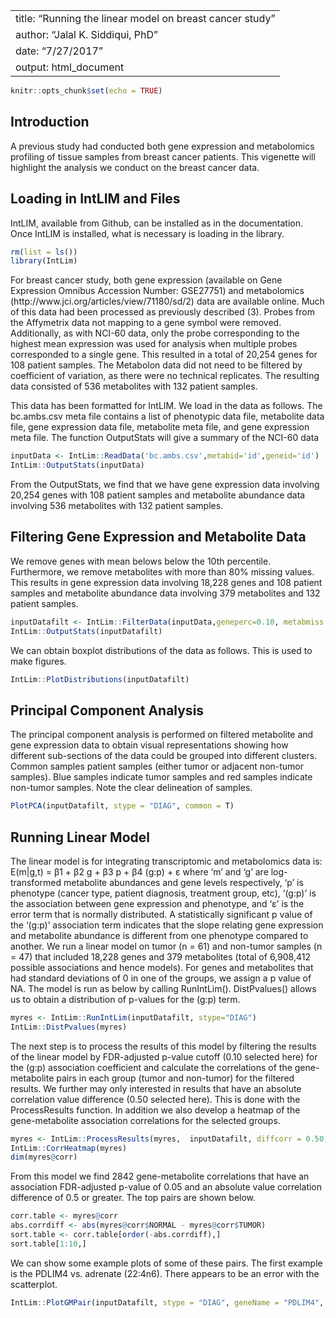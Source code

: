 
---
title: "Running the linear model on breast cancer study"
author: "Jalal K. Siddiqui, PhD"
date: "7/27/2017"
output: html_document
---

```r
knitr::opts_chunk$set(echo = TRUE)
```

## Introduction

A previous study had conducted both gene expression and metabolomics profiling of tissue samples from breast cancer patients.  This vigenette will highlight the analysis we conduct on the breast cancer data.  

## Loading in IntLIM and Files

IntLIM, available from Github, can be installed as in the documentation.  Once IntLIM is installed, what is necessary is loading in the library.  

```r
rm(list = ls())
library(IntLim)
```

For breast cancer study, both gene expression (available on Gene Expression Omnibus Accession Number:  GSE27751) and metabolomics  (http://www.jci.org/articles/view/71180/sd/2) data are available online.   Much of this data had been processed as previously described (3).  Probes from the Affymetrix data not mapping to a gene symbol were removed.  Additionally, as with NCI-60 data, only the probe corresponding to the highest mean expression was used for analysis when multiple probes corresponded to a single gene. This resulted in a total of 20,254 genes for 108 patient samples.  The Metabolon data did not need to be filtered by coefficient of variation, as there were no technical replicates.  The resulting data consisted of 536 metabolites with 132 patient samples.    

This data has been formatted for IntLIM.  We load in the data as follows.  The bc.ambs.csv meta file contains a list of phenotypic data file, metabolite data file, gene expression data file, metabolite meta file, and gene expression meta file. The function OutputStats will give a summary of the NCI-60 data

```r
inputData <- IntLim::ReadData('bc.ambs.csv',metabid='id',geneid='id')
IntLim::OutputStats(inputData)
```

From the OutputStats, we find that we have gene expression data involving 20,254 genes with 108 patient samples and metabolite abundance data involving 536 metabolites with 132 patient samples.  

## Filtering Gene Expression and Metabolite Data

We remove genes with mean belows below the 10th percentile.  Furthermore, we remove metabolites with more than 80% missing values.  This results in gene expression data involving 18,228 genes and 108 patient samples and metabolite abundance data involving 379 metabolites and 132 patient samples.  

```r
inputDatafilt <- IntLim::FilterData(inputData,geneperc=0.10, metabmiss = 0.80)
IntLim::OutputStats(inputDatafilt)
```

We can obtain boxplot distributions of the data as follows. This is used to make figures.  

```r
IntLim::PlotDistributions(inputDatafilt)
```

## Principal Component Analysis

The principal component analysis is performed on filtered metabolite and gene expression data to obtain visual representations showing how different sub-sections of the data could be grouped into different clusters.  Common samples patient samples (either tumor or adjacent non-tumor samples).  Blue samples indicate tumor samples and red samples indicate non-tumor samples.  Note the clear delineation of samples.  

```r
PlotPCA(inputDatafilt, stype = "DIAG", common = T)
```

## Running Linear Model

The linear model is for integrating transcriptomic and metabolomics data is:  E(m|g,t) = β1 + β2 g + β3 p + β4 (g:p) + ε where ‘m’ and ‘g’ are log-transformed metabolite abundances and gene levels respectively, ‘p’ is phenotype (cancer type, patient diagnosis, treatment group, etc), ‘(g:p)’ is the association between gene expression and phenotype, and ‘ε’ is the error term that is normally distributed.  A statistically significant p value of the ‘(g:p)’ association term indicates that the slope relating gene expression and metabolite abundance is different from one phenotype compared to another. We run a linear model on tumor (n = 61) and non-tumor samples (n = 47) that included 18,228 genes and 379 metabolites (total of 6,908,412 possible associations and hence models).  For genes and metabolites that had standard deviations of 0 in one of the groups, we assign a p value of NA.  The model is run as below by calling RunIntLim().  DistPvalues() allows us to obtain a distribution of p-values for the (g:p) term.  

```r
myres <- IntLim::RunIntLim(inputDatafilt, stype="DIAG")
IntLim::DistPvalues(myres)
```

The next step is to process the results of this model by filtering the results of the linear model by FDR-adjusted p-value cutoff (0.10 selected here) for the (g:p) association coefficient and calculate the correlations of the gene-metabolite pairs in each group (tumor and non-tumor) for the filtered results.  We further may only interested in results that have an absolute correlation value difference (0.50 selected here). This is done with the ProcessResults function.  In addition we also develop a heatmap of the gene-metabolite association correlations for the selected groups.  

```r
myres <- IntLim::ProcessResults(myres,  inputDatafilt, diffcorr = 0.50, pvalcutoff = 0.05)
IntLim::CorrHeatmap(myres)
dim(myres@corr)
```

From this model we find 2842 gene-metabolite correlations that have an association FDR-adjusted p-value of 0.05 and an absolute value correlation difference of 0.5 or greater.  The top pairs are shown below.  

```r
corr.table <- myres@corr
abs.corrdiff <- abs(myres@corr$NORMAL - myres@corr$TUMOR)
sort.table <- corr.table[order(-abs.corrdiff),]
sort.table[1:10,]
```

We can show some example plots of some of these pairs.  The first example is the PDLIM4 vs. adrenate (22:4n6).  There appears to be an error with the scatterplot.  

```r


IntLim::PlotGMPair(inputDatafilt, stype = "DIAG", geneName = "PDLIM4", metabName = "adrenate (22:4n6)")


```


